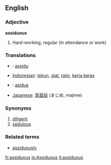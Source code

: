 ==English==
=== Adjective ===
'''assiduous'''
# Hard-working, regular (in attendance or work)

=== Translations ===
*{{fr}}: [[assidu]]
*[[Indonesian]]: [[tekun]], [[giat]], [[rajin]], [[kerja keras]]
*{{io}}: [[asidua]]
*[[Japanese]]: [[真面目]] (まじめ, majime)

=== Synonyms ===
#[[diligent]]
#[[sedulous]]

=== Related terms ===
* [[assiduously]]

[[fr:assiduous]]
[[io:Assiduous]]
[[it:assiduous]]